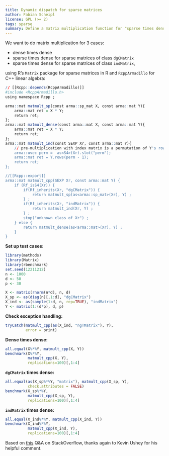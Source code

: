 ```yaml
---
title: Dynamic dispatch for sparse matrices
author: Fabian Scheipl
license: GPL (>= 2)
tags: sparse
summary: Define a matrix multiplication function for "sparse times dense" and "dense times dense".  
---
```


We want to do matrix multiplication for 3 cases:

* dense times dense
* sparse times dense for sparse matrices of class `dgCMatrix` 
* sparse times dense for sparse matrices of class `indMatrix`,

using R's `Matrix` package for sparse matrices in R and 
`RcppArmadillo` for C++ linear algebra:

```r
// [[Rcpp::depends(RcppArmadillo)]]
#include <RcppArmadillo.h>
using namespace Rcpp ;

arma::mat matmult_sp(const arma::sp_mat X, const arma::mat Y){
    arma::mat ret = X * Y;
    return ret;
};
arma::mat matmult_dense(const arma::mat X, const arma::mat Y){
    arma::mat ret = X * Y;
    return ret;
};
arma::mat matmult_ind(const SEXP Xr, const arma::mat Y){
    // pre-multiplication with index matrix is a permutation of Y's rows: 
    arma::uvec perm =  as<S4>(Xr).slot("perm");
    arma::mat ret = Y.rows(perm - 1);
    return ret;
};

//[[Rcpp::export]]
arma::mat matmult_cpp(SEXP Xr, const arma::mat Y) {
    if (Rf_isS4(Xr)) {
        if(Rf_inherits(Xr, "dgCMatrix")) {
            return matmult_sp(as<arma::sp_mat>(Xr), Y) ;
        } ;
        if(Rf_inherits(Xr, "indMatrix")) {
            return matmult_ind(Xr, Y) ; 
        } ;
        stop("unknown class of Xr") ;
    } else {
        return matmult_dense(as<arma::mat>(Xr), Y) ;
    } 
}
```

**Set up test cases:**
```r
library(methods)
library(Matrix)
library(rbenchmark)
set.seed(12211212)
n <- 1000
d <- 50
p <- 30  

X <- matrix(rnorm(n*d), n, d)
X_sp <- as(diag(n)[,1:d], "dgCMatrix")
X_ind <- as(sample(1:d, n, rep=TRUE), "indMatrix")
Y <- matrix(1:(d*p), d, p)
```

**Check exception handling:**
```r
tryCatch(matmult_cpp(as(X_ind, "ngTMatrix"), Y),
         error = print)
```

**Dense times dense:**
```r
all.equal(X%*%Y, matmult_cpp(X, Y))
benchmark(X%*%Y, 
          matmult_cpp(X, Y),
          replications=100)[,1:4]
```

**`dgCMatrix` times dense:**
```r
all.equal(as(X_sp%*%Y, "matrix"), matmult_cpp(X_sp, Y),
          check.attributes = FALSE)
benchmark(X_sp%*%Y, 
          matmult_cpp(X_sp, Y),
          replications=100)[,1:4]
```

**`indMatrix` times dense:**
```r
all.equal(X_ind%*%Y, matmult_cpp(X_ind, Y))
benchmark(X_ind%*%Y, 
          matmult_cpp(X_ind, Y),
          replications=100)[,1:4]
```
    
Based on [this](http://stackoverflow.com/a/22531129/295025) Q&A on StackOverflow,
thanks again to Kevin Ushey for his helpful comment.

